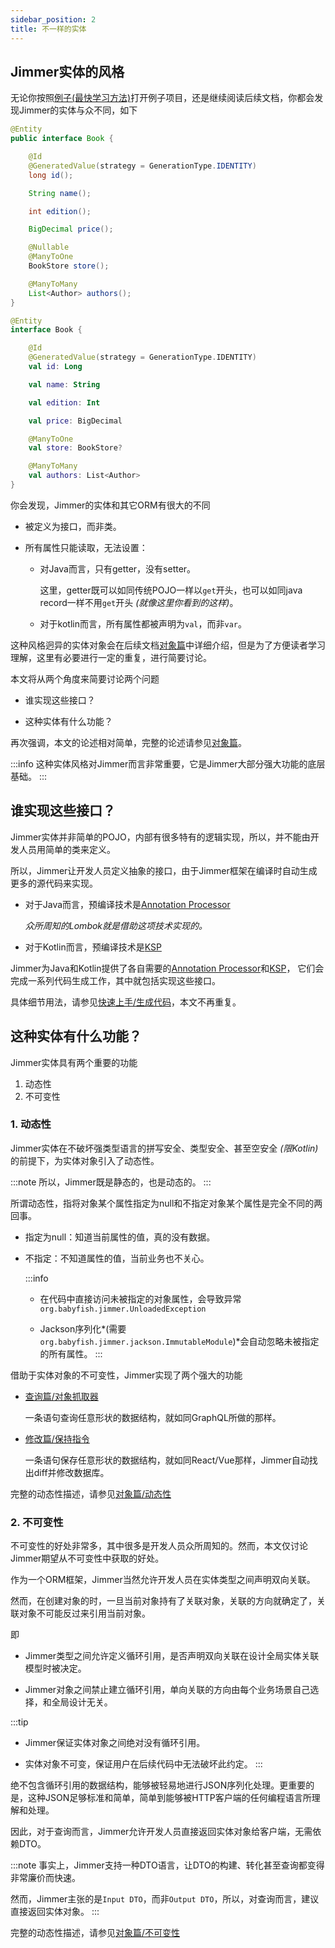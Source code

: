```yaml
---
sidebar_position: 2
title: 不一样的实体
---
```



## Jimmer实体的风格

无论你按照[例子(最快学习方法)](./standard-demo)打开例子项目，还是继续阅读后续文档，你都会发现Jimmer的实体与众不同，如下

<Tabs groupId="language">
<TabItem value="java" label="Java">

```java title="Book.java"
@Entity
public interface Book {

    @Id
    @GeneratedValue(strategy = GenerationType.IDENTITY)
    long id();

    String name();

    int edition();

    BigDecimal price();

    @Nullable
    @ManyToOne
    BookStore store();

    @ManyToMany
    List<Author> authors();
}
```

</TabItem>
<TabItem value="kotlin" label="Kotlin">

```kotlin title="Book.kt"
@Entity
interface Book {

    @Id
    @GeneratedValue(strategy = GenerationType.IDENTITY)
    val id: Long

    val name: String

    val edition: Int

    val price: BigDecimal

    @ManyToOne
    val store: BookStore?

    @ManyToMany
    val authors: List<Author>
}
```

</TabItem>
</Tabs>

你会发现，Jimmer的实体和其它ORM有很大的不同

-   被定义为接口，而非类。

-   所有属性只能读取，无法设置：

    -   对Java而言，只有getter，没有setter。
    
        这里，getter既可以如同传统POJO一样以`get`开头，也可以如同java record一样不用`get`开头 *(就像这里你看到的这样)*。

    -   对于kotlin而言，所有属性都被声明为`val`，而非`var`。

这种风格迥异的实体对象会在后续文档[对象篇](../object)中详细介绍，但是为了方便读者学习理解，这里有必要进行一定的重复，进行简要讨论。

本文将从两个角度来简要讨论两个问题

-   谁实现这些接口？

-   这种实体有什么功能？

再次强调，本文的论述相对简单，完整的论述请参见[对象篇](../object)。

:::info
这种实体风格对Jimmer而言非常重要，它是Jimmer大部分强大功能的底层基础。
:::

## 谁实现这些接口？

Jimmer实体并非简单的POJO，内部有很多特有的逻辑实现，所以，并不能由开发人员用简单的类来定义。

所以，Jimmer让开发人员定义抽象的接口，由于Jimmer框架在编译时自动生成更多的源代码来实现。

-   对于Java而言，预编译技术是[Annotation Processor](https://www.baeldung.com/java-annotation-processing-builder)

    *众所周知的Lombok就是借助这项技术实现的。*

-   对于Kotlin而言，预编译技术是[KSP](https://kotlinlang.org/docs/ksp-overview.html)

Jimmer为Java和Kotlin提供了各自需要的[Annotation Processor](https://www.baeldung.com/java-annotation-processing-builder)和[KSP](https://kotlinlang.org/docs/ksp-overview.html)，
它们会完成一系列代码生成工作，其中就包括实现这些接口。

具体细节用法，请参见[快速上手/生成代码](./get-started/generate-code)，本文不再重复。

## 这种实体有什么功能？

Jimmer实体具有两个重要的功能

1.  动态性
2.  不可变性

### 1. 动态性

Jimmer实体在不破坏强类型语言的拼写安全、类型安全、甚至空安全 *(限Kotlin)* 的前提下，为实体对象引入了动态性。

:::note
所以，Jimmer既是静态的，也是动态的。
:::

所谓动态性，指将对象某个属性指定为null和不指定对象某个属性是完全不同的两回事。

-   指定为null：知道当前属性的值，真的没有数据。

-   不指定：不知道属性的值，当前业务也不关心。

    :::info
    -   在代码中直接访问未被指定的对象属性，会导致异常`org.babyfish.jimmer.UnloadedException`

    -   Jackson序列化*(需要`org.babyfish.jimmer.jackson.ImmutableModule`)*会自动忽略未被指定的所有属性。
    :::

借助于实体对象的不可变性，Jimmer实现了两个强大的功能

-   [查询篇/对象抓取器](../query/object-fetcher)

    一条语句查询任意形状的数据结构，就如同GraphQL所做的那样。

-   [修改篇/保持指令](../mutation/save-command)

    一条语句保存任意形状的数据结构，就如同React/Vue那样，Jimmer自动找出diff并修改数据库。

完整的动态性描述，请参见[对象篇/动态性](../object/dynamic)

### 2. 不可变性

不可变性的好处非常多，其中很多是开发人员众所周知的。然而，本文仅讨论Jimmer期望从不可变性中获取的好处。

作为一个ORM框架，Jimmer当然允许开发人员在实体类型之间声明双向关联。

然而，在创建对象的时，一旦当前对象持有了关联对象，关联的方向就确定了，关联对象不可能反过来引用当前对象。

即
-   Jimmer类型之间允许定义循环引用，是否声明双向关联在设计全局实体关联模型时被决定。

-   Jimmer对象之间禁止建立循环引用，单向关联的方向由每个业务场景自己选择，和全局设计无关。

:::tip
-   Jimmer保证实体对象之间绝对没有循环引用。

-   实体对象不可变，保证用户在后续代码中无法破坏此约定。
:::

绝不包含循环引用的数据结构，能够被轻易地进行JSON序列化处理。更重要的是，这种JSON足够标准和简单，简单到能够被HTTP客户端的任何编程语言所理解和处理。

因此，对于查询而言，Jimmer允许开发人员直接返回实体对象给客户端，无需依赖DTO。

:::note
事实上，Jimmer支持一种DTO语言，让DTO的构建、转化甚至查询都变得非常廉价而快速。

然而，Jimmer主张的是`Input DTO`，而非`Output DTO`，所以，对查询而言，建议直接返回实体对象。
:::

完整的动态性描述，请参见[对象篇/不可变性](../object/immutable)